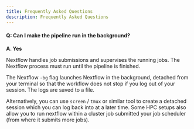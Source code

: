 ```yaml
---
title: Frequently Asked Questions
description: Frequently Asked Questions
---
```




#### **Q: Can I make the pipeline run in the background?**

**A. Yes**

Nextflow handles job submissions and supervises the running jobs. The Nextflow process must run until the pipeline is finished.

The Nextflow `-bg` flag launches Nextflow in the background, detached from your terminal so that the workflow does not stop if you log out of your session. The logs are saved to a file.

Alternatively, you can use `screen` / `tmux` or similar tool to create a detached session which you can log back into at a later time.
Some HPC setups also allow you to run nextflow within a cluster job submitted your job scheduler (from where it submits more jobs).

